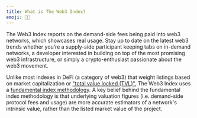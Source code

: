 ```yaml
---
title: What is The Web3 Index?
emoji: 🧑‍🎤
---
```


The Web3 Index reports on the demand-side fees being paid into web3 networks, which showcases real usage. Stay up to date on the latest web3 trends whether you’re a supply-side participant keeping tabs on in-demand networks, a developer interested in building on top of the most promising web3 infrastructure, or simply a crypto-enthusiast passionate about the web3 movement.

Unlike most indexes in DeFi (a category of web3) that weight listings based on market capitalization or ["total value locked (TVL)"](https://messari.io/article/how-to-interpret-total-value-locked-tvl-in-defi), The Web3 Index uses a [fundamental index methodology](https://en.wikipedia.org/wiki/Fundamentally_based_indexes). A key belief behind the fundamental index methodology is that underlying valuation figures (i.e. demand-side protocol fees and usage) are more accurate estimators of a network's intrinsic value, rather than the listed market value of the project.
